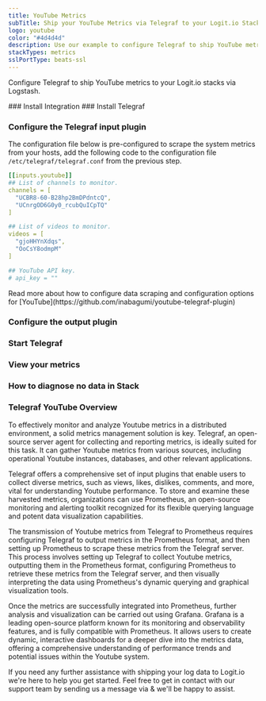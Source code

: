 ```yaml
---
title: YouTube Metrics
subTitle: Ship your YouTube Metrics via Telegraf to your Logit.io Stack
logo: youtube
color: "#4d4d4d"
description: Use our example to configure Telegraf to ship YouTube metrics to your Logit.io stacks. Configure Telegraf to send YouTube metrics to Logstash or Elastic.
stackTypes: metrics
sslPortType: beats-ssl
---
```


Configure Telegraf to ship YouTube metrics to your Logit.io stacks via Logstash.

<Steps>
  ### Install Integration
  <InstallIntegration/>
  ### Install Telegraf

  <InstallTelegraf />

  ### Configure the Telegraf input plugin

  The configuration file below is pre-configured to scrape the system metrics from your hosts, add the following code to the configuration file `/etc/telegraf/telegraf.conf` from the previous step.

  ```yaml copy
  [[inputs.youtube]]
  ## List of channels to monitor.
  channels = [
    "UCBR8-60-B28hp2BmDPdntcQ",
    "UCnrgOD6G0y0_rcubQuICpTQ"
  ]

  ## List of videos to monitor.
  videos = [
    "gjoHHYnXdqs",
    "OoCsY8odmpM"
  ]

  ## YouTube API key.
  # api_key = ""
  ```

  <Callout type="info">
    Read more about how to configure data scraping and configuration options for [YouTube](https://github.com/inabagumi/youtube-telegraf-plugin)
  </Callout>

  ### Configure the output plugin

  <TelegrafOutputPlugin />

  ### Start Telegraf

  <StartTelegraf />

  ### View your metrics
  <LaunchStack source="YouTube_Metrics_via_Telegraf" utmMedium="metrics" utmCampaign="telegraf-YouTube-metrics" />

  ### How to diagnose no data in Stack

  <DiagnoseNoData />

</Steps>

### Telegraf YouTube Overview

To effectively monitor and analyze Youtube metrics in a distributed environment, a solid metrics 
management solution is key. Telegraf, an open-source server agent for collecting and reporting metrics, 
is ideally suited for this task. It can gather Youtube metrics from various sources, including 
operational Youtube instances, databases, and other relevant applications.
      
Telegraf offers a comprehensive set of input plugins that enable users to collect diverse metrics, 
such as views, likes, dislikes, comments, and more, vital for understanding Youtube performance. 
To store and examine these harvested metrics, organizations can use Prometheus, an open-source 
monitoring and alerting toolkit recognized for its flexible querying language and potent data 
visualization capabilities.

The transmission of Youtube metrics from Telegraf to Prometheus requires configuring Telegraf to 
output metrics in the Prometheus format, and then setting up Prometheus to scrape these metrics 
from the Telegraf server. This process involves setting up Telegraf to collect Youtube metrics, 
outputting them in the Prometheus format, configuring Prometheus to retrieve these metrics from 
the Telegraf server, and then visually interpreting the data using Prometheus's dynamic 
querying and graphical visualization tools.
      
Once the metrics are successfully integrated into Prometheus, further analysis and visualization 
can be carried out using Grafana. Grafana is a leading open-source platform known for its 
monitoring and observability features, and is fully compatible with Prometheus. It allows users 
to create dynamic, interactive dashboards for a deeper dive into the metrics data, offering a 
comprehensive understanding of performance trends and potential issues within the Youtube system.

If you need any further assistance with shipping your log data to Logit.io we're here to help you get started. 
Feel free to get in contact with our support team by sending us a message via <IntercomButton text="live chat" /> 
& we'll be happy to assist.